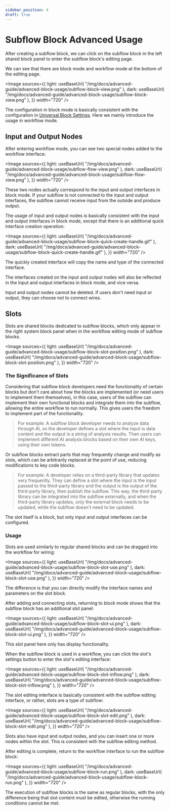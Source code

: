 ```yaml
---
sidebar_position: 4
draft: true
---
```



#  Subflow Block Advanced Usage

After creating a subflow block, we can click on the subflow block in the left shared block panel to enter the subflow block's editing page.

We can see that there are block mode and workflow mode at the bottom of the editing page.

<Image
  sources={{
    light: useBaseUrl(
      "/img/docs/advanced-guide/advanced-block-usage/subflow-block-view.png"
    ),
    dark: useBaseUrl(
      "/img/docs/advanced-guide/advanced-block-usage/subflow-block-view.png"
    ),
  }}
  width="720"
/>

The configuration in block mode is basically consistent with the configuration in [Universal Block Settings](/docs/advanced-guide/block-advanced-usage/universal-block-settings). Here we mainly introduce the usage in workflow mode.

## Input and Output Nodes

After entering workflow mode, you can see two special nodes added to the workflow interface:

<Image
  sources={{
    light: useBaseUrl(
      "/img/docs/advanced-guide/advanced-block-usage/subflow-flow-view.png"
    ),
    dark: useBaseUrl(
      "/img/docs/advanced-guide/advanced-block-usage/subflow-flow-view.png"
    ),
  }}
  width="720"
/>

These two nodes actually correspond to the input and output interfaces in block mode. If your subflow is not connected to the input and output interfaces, the subflow cannot receive input from the outside and produce output.

The usage of input and output nodes is basically consistent with the input and output interfaces in block mode, except that there is an additional quick interface creation operation:

<Image
  sources={{
    light: useBaseUrl(
      "/img/docs/advanced-guide/advanced-block-usage/subflow-block-quick-create-handle.gif"
    ),
    dark: useBaseUrl(
      "/img/docs/advanced-guide/advanced-block-usage/subflow-block-quick-create-handle.gif"
    ),
  }}
  width="720"
/>

The quickly created interface will copy the name and type of the connected interface.

The interfaces created on the input and output nodes will also be reflected in the input and output interfaces in block mode, and vice versa.

Input and output nodes cannot be deleted. If users don't need input or output, they can choose not to connect wires.

## Slots

Slots are shared blocks dedicated to subflow blocks, which only appear in the right system block panel when in the workflow editing mode of subflow blocks.

<Image
  sources={{
    light: useBaseUrl(
      "/img/docs/advanced-guide/advanced-block-usage/subflow-block-slot-position.png"
    ),
    dark: useBaseUrl(
      "/img/docs/advanced-guide/advanced-block-usage/subflow-block-slot-position.png"
    ),
  }}
  width="720"
/>

### The Significance of Slots

Considering that subflow block developers need the functionality of certain blocks but don't care about how the blocks are implemented (or need users to implement them themselves), in this case, users of the subflow can implement their own functional blocks and integrate them into the subflow, allowing the entire workflow to run normally. This gives users the freedom to implement part of the functionality.

> For example: A subflow block developer needs to analyze data through AI, so the developer defines a slot where the input is data content and the output is a string of analysis results. Then users can implement different AI analysis blocks based on their own AI keys, using their own tokens.

Or subflow blocks extract parts that may frequently change and modify as slots, which can be arbitrarily replaced at the point of use, reducing modifications to key code blocks.

> For example: A developer relies on a third-party library that updates very frequently. They can define a slot where the input is the input passed to the third-party library and the output is the output of the third-party library, then publish the subflow. This way, the third-party library can be integrated into the subflow externally, and when the third-party library updates, only the external block needs to be updated, while the subflow doesn't need to be updated.

The slot itself is a block, but only input and output interfaces can be configured.

### Usage

Slots are used similarly to regular shared blocks and can be dragged into the workflow for wiring:

<Image
  sources={{
    light: useBaseUrl(
      "/img/docs/advanced-guide/advanced-block-usage/subflow-block-slot-use.png"
    ),
    dark: useBaseUrl(
      "/img/docs/advanced-guide/advanced-block-usage/subflow-block-slot-use.png"
    ),
  }}
  width="720"
/>

The difference is that you can directly modify the interface names and parameters on the slot block.

After adding and connecting slots, returning to block mode shows that the subflow block has an additional slot panel:

<Image
  sources={{
    light: useBaseUrl(
      "/img/docs/advanced-guide/advanced-block-usage/subflow-block-slot-ui.png"
    ),
    dark: useBaseUrl(
      "/img/docs/advanced-guide/advanced-block-usage/subflow-block-slot-ui.png"
    ),
  }}
  width="720"
/>

This slot panel here only has display functionality.

When the subflow block is used in a workflow, you can click the slot's settings button to enter the slot's editing interface:

<Image
  sources={{
    light: useBaseUrl(
      "/img/docs/advanced-guide/advanced-block-usage/subflow-block-slot-inflow.png"
    ),
    dark: useBaseUrl(
      "/img/docs/advanced-guide/advanced-block-usage/subflow-block-slot-inflow.png"
    ),
  }}
  width="720"
/>

The slot editing interface is basically consistent with the subflow editing interface, or rather, slots are a type of subflow:

<Image
  sources={{
    light: useBaseUrl(
      "/img/docs/advanced-guide/advanced-block-usage/subflow-block-slot-edit.png"
    ),
    dark: useBaseUrl(
      "/img/docs/advanced-guide/advanced-block-usage/subflow-block-slot-edit.png"
    ),
  }}
  width="720"
/>

Slots also have input and output nodes, and you can insert one or more nodes within the slot. This is consistent with the subflow editing method.

After editing is complete, return to the workflow interface to run the subflow block:

<Image
  sources={{
    light: useBaseUrl(
      "/img/docs/advanced-guide/advanced-block-usage/subflow-block-run.png"
    ),
    dark: useBaseUrl(
      "/img/docs/advanced-guide/advanced-block-usage/subflow-block-run.png"
    ),
  }}
  width="720"
/>

The execution of subflow blocks is the same as regular blocks, with the only difference being that slot content must be edited, otherwise the running conditions cannot be met.
